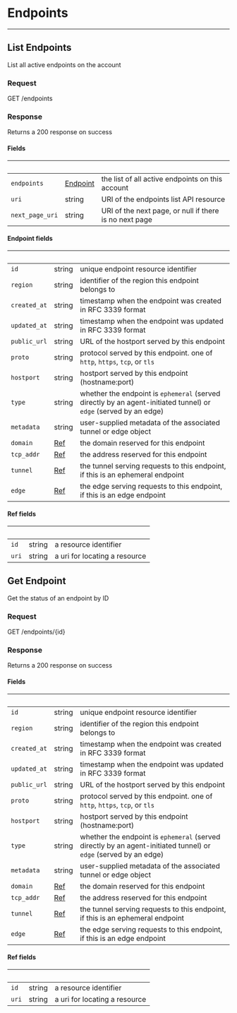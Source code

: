 

# Endpoints
------------------

## List Endpoints

List all active endpoints on the account

### Request

GET /endpoints

<EndpointsListRequest />

### Response

Returns a 200 response on success

<EndpointsListResponse />

#### Fields

| &nbsp; | &nbsp; | &nbsp; |
|---|---|---|
| `endpoints` | [Endpoint](#endpoint-fields) | the list of all active endpoints on this account |
| `uri` | string | URI of the endpoints list API resource |
| `next_page_uri` | string | URI of the next page, or null if there is no next page |

#### Endpoint fields

| &nbsp; | &nbsp; | &nbsp; |
|---|---|---|
| `id` | string | unique endpoint resource identifier |
| `region` | string | identifier of the region this endpoint belongs to |
| `created_at` | string | timestamp when the endpoint was created in RFC 3339 format |
| `updated_at` | string | timestamp when the endpoint was updated in RFC 3339 format |
| `public_url` | string | URL of the hostport served by this endpoint |
| `proto` | string | protocol served by this endpoint. one of `http`, `https`, `tcp`, or `tls` |
| `hostport` | string | hostport served by this endpoint (hostname:port) |
| `type` | string | whether the endpoint is `ephemeral` (served directly by an agent-initiated tunnel) or `edge` (served by an edge) |
| `metadata` | string | user-supplied metadata of the associated tunnel or edge object |
| `domain` | [Ref](#ref-fields) | the domain reserved for this endpoint |
| `tcp_addr` | [Ref](#ref-fields) | the address reserved for this endpoint |
| `tunnel` | [Ref](#ref-fields) | the tunnel serving requests to this endpoint, if this is an ephemeral endpoint |
| `edge` | [Ref](#ref-fields) | the edge serving requests to this endpoint, if this is an edge endpoint |
#### Ref fields

| &nbsp; | &nbsp; | &nbsp; |
|---|---|---|
| `id` | string | a resource identifier |
| `uri` | string | a uri for locating a resource |

## Get Endpoint

Get the status of an endpoint by ID

### Request

GET /endpoints/{id}

<EndpointsGetRequest />

### Response

Returns a 200 response on success

<EndpointsGetResponse />

#### Fields

| &nbsp; | &nbsp; | &nbsp; |
|---|---|---|
| `id` | string | unique endpoint resource identifier |
| `region` | string | identifier of the region this endpoint belongs to |
| `created_at` | string | timestamp when the endpoint was created in RFC 3339 format |
| `updated_at` | string | timestamp when the endpoint was updated in RFC 3339 format |
| `public_url` | string | URL of the hostport served by this endpoint |
| `proto` | string | protocol served by this endpoint. one of `http`, `https`, `tcp`, or `tls` |
| `hostport` | string | hostport served by this endpoint (hostname:port) |
| `type` | string | whether the endpoint is `ephemeral` (served directly by an agent-initiated tunnel) or `edge` (served by an edge) |
| `metadata` | string | user-supplied metadata of the associated tunnel or edge object |
| `domain` | [Ref](#ref-fields) | the domain reserved for this endpoint |
| `tcp_addr` | [Ref](#ref-fields) | the address reserved for this endpoint |
| `tunnel` | [Ref](#ref-fields) | the tunnel serving requests to this endpoint, if this is an ephemeral endpoint |
| `edge` | [Ref](#ref-fields) | the edge serving requests to this endpoint, if this is an edge endpoint |

#### Ref fields

| &nbsp; | &nbsp; | &nbsp; |
|---|---|---|
| `id` | string | a resource identifier |
| `uri` | string | a uri for locating a resource |
